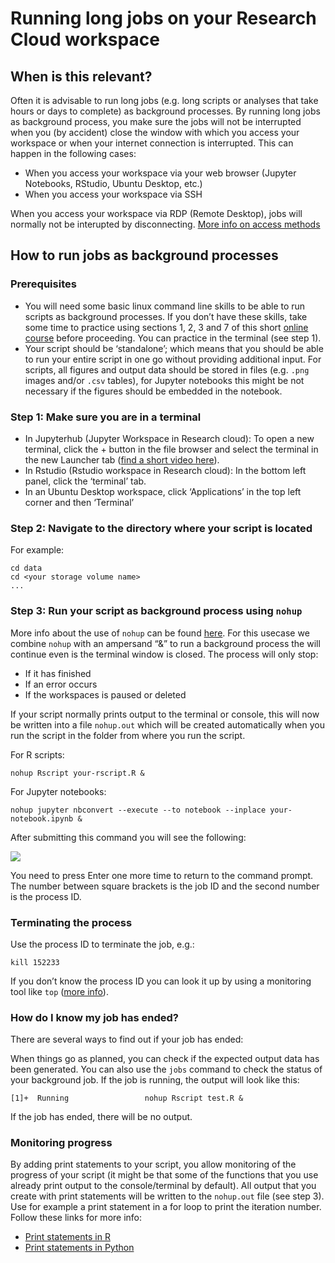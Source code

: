 # Running long jobs on your Research Cloud workspace

## When is this relevant?

Often it is advisable to run long jobs (e.g. long scripts or analyses that take hours or days to complete) as background processes. 
By running long jobs as background process, you make sure the jobs will not be interrupted when you (by accident) close the window with which you access your workspace or when your internet connection is interrupted. This can happen in the following cases:

- When you access your workspace via your web browser (Jupyter Notebooks, RStudio, Ubuntu Desktop, etc.)
- When you access your workspace via SSH

When you access your workspace via RDP (Remote Desktop), jobs will normally not be interupted by disconnecting.
[More info on access methods](https://utrechtuniversity.github.io/vre-docs/docs/first-steps.html#getting-access-to-your-workspace)

## How to run jobs as background processes

### Prerequisites
- You will need some basic linux command line skills to be able to run scripts as background processes. If you don't have these skills, take some time to practice using sections 1, 2, 3 and 7 of this short [online course](https://swcarpentry.github.io/shell-novice) before proceeding. You can practice in the terminal (see step 1).
- Your script should be 'standalone'; which means that you should be able to run your entire script in one go without providing additional input. For scripts, all figures and output data should be stored in files (e.g. `.png` images and/or `.csv` tables), for Jupyter notebooks this might be not necessary if the figures should be embedded in the notebook.

### Step 1: Make sure you are in a terminal
- In Jupyterhub (Jupyter Workspace in Research cloud): 
  To open a new terminal, click the + button in the file browser and select the terminal in the new Launcher tab
  ([find a short video here](https://jupyterlab.readthedocs.io/en/stable/user/terminal.html)).
- In Rstudio (Rstudio workspace in Research cloud):
  In the bottom left panel, click the 'terminal' tab.
- In an Ubuntu Desktop workspace, click 'Applications' in the top left corner and then 'Terminal'

### Step 2: Navigate to the directory where your script is located

For example:
```
cd data
cd <your storage volume name>
...
```

### Step 3: Run your script as background process using `nohup`

More info about the use of `nohup` can be found [here](https://www.howtogeek.com/804823/nohup-command-linux/#the-nohup-command).
For this usecase we combine `nohup` with an ampersand "&" to run a background process the will continue even is the terminal window is closed. The process will only stop:

- If it has finished
- If an error occurs
- If the workspaces is paused or deleted

If your script normally prints output to the terminal or console, this will now be written into a file `nohup.out` which will be created automatically when you run the script in the folder from where you run the script.

For R scripts:
```
nohup Rscript your-rscript.R &
```

For Jupyter notebooks:
```
nohup jupyter nbconvert --execute --to notebook --inplace your-notebook.ipynb &
```

After submitting this command you will see the following:

![](../imgs/background.png)

You need to press Enter one more time to return to the command prompt.
The number between square brackets is the job ID and the second number is the process ID.

### Terminating the process

Use the process ID to terminate the job, e.g.:

```
kill 152233
```
If you don't know the process ID you can look it up by using a monitoring tool like `top` ([more info](https://www.howtogeek.com/668986/how-to-use-the-linux-top-command-and-understand-its-output/)).

### How do I know my job has ended?

There are several ways to find out if your job has ended:

When things go as planned, you can check if the expected output data has been generated. You can also use the `jobs` command to check the status of your background job. If the job is running, the output will look like this:
```
[1]+  Running                 nohup Rscript test.R &
```
If the job has ended, there will be no output.

### Monitoring progress

By adding print statements to your script, you allow monitoring of the progress of your script (it might be that some of the functions that you use already print output to the console/terminal by default). All output that you create with print statements will be written to the `nohup.out` file (see step 3). Use for example a print statement in a for loop to print the iteration number. Follow these links for more info:

- [Print statements in R](https://www.r-bloggers.com/2021/09/r-print-output/)
- [Print statements in Python](https://learnpython.com/blog/python-print/)
